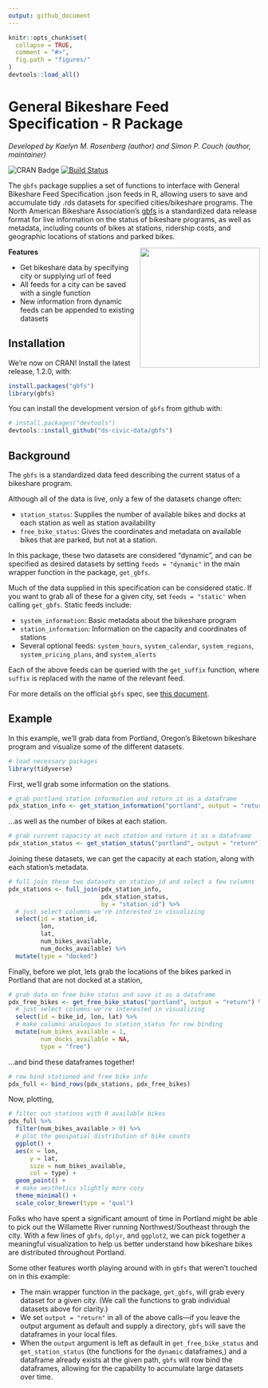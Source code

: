 ```yaml
---
output: github_document
---
```


```r
knitr::opts_chunk$set(
  collapse = TRUE,
  comment = "#>",
  fig.path = "figures/"
)
devtools::load_all()
```

# General Bikeshare Feed Specification - R Package

*Developed by Kaelyn M. Rosenberg (author) and Simon P. Couch (author, maintainer)*

![CRAN Badge](http://www.r-pkg.org/badges/version/gbfs) [![Build Status](https://travis-ci.org/ds-civic-data/gbfs.svg?branch=master)](https://travis-ci.org/ds-civic-data/gbfs)

The `gbfs` package supplies a set of functions to interface with General
Bikeshare Feed Specification .json feeds in R, allowing users to save
and accumulate tidy .rds datasets for specified cities/bikeshare programs.
The North American Bikeshare Association's [gbfs](https://github.com/NABSA/gbfs)
is a standardized data release format for live information on the status
of bikeshare programs, as well as metadata, including counts of bikes at 
stations, ridership costs, and geographic locations of stations and
parked bikes. 

<img style="float: right;" src="figures/hex.png" width="240">

__Features__

* Get bikeshare data by specifying city or supplying url of feed
* All feeds for a city can be saved with a single function
* New information from dynamic feeds can be appended to existing datasets

## Installation

We're now on CRAN! Install the latest release, 1.2.0, with:

```r
install.packages("gbfs")
library(gbfs)
```

You can install the development version of `gbfs` from github with:

```r
# install.packages("devtools")
devtools::install_github("ds-civic-data/gbfs")
```

## Background

The `gbfs` is a standardized data feed describing the current status of a
bikeshare program.   

Although all of the data is live, only a few of the datasets change often:

* `station_status`: Supplies the number of available bikes and 
docks at each station as well as station availability
* `free_bike_status`: Gives the coordinates and metadata on available
bikes that are parked, but not at a station.

In this package, these two datasets are considered "dynamic", and can be
specified as desired datasets by setting `feeds = "dynamic"` in the 
main wrapper function in the package, `get_gbfs`.

Much of the data supplied in this specification can be considered static. If you
want to grab all of these for a given city, set `feeds = "static'` when calling
`get_gbfs`. Static feeds include:

* `system_information`: Basic metadata about the bikeshare program
* `station_information`: Information on the capacity and coordinates of stations
* Several optional feeds: `system_hours`, `system_calendar`, `system_regions`,
`system_pricing_plans`, and `system_alerts`

Each of the above feeds can be queried with the `get_suffix` function, where
`suffix` is replaced with the name of the relevant feed.

For more details on the official `gbfs` spec, see 
[this document](https://github.com/NABSA/gbfs/blob/master/gbfs.md).

## Example

In this example, we'll grab data from Portland, Oregon's Biketown bikeshare
program and visualize some of the different datasets.

```r
# load necessary packages
library(tidyverse)
```


First, we'll grab some information on the stations.

```r
# grab portland station information and return it as a dataframe
pdx_station_info <- get_station_information("portland", output = "return")
```

...as well as the number of bikes at each station.

```r
# grab current capacity at each station and return it as a dataframe
pdx_station_status <- get_station_status("portland", output = "return")
```

Joining these datasets, we can get the capacity at each station, along with each
station's metadata.

```r
# full join these two datasets on station_id and select a few columns
pdx_stations <- full_join(pdx_station_info, 
                          pdx_station_status, 
                          by = "station_id") %>%
  # just select columns we're interested in visualizing
  select(id = station_id, 
         lon, 
         lat, 
         num_bikes_available, 
         num_docks_available) %>%
  mutate(type = "docked")
```

Finally, before we plot, lets grab the locations of the bikes parked in
Portland that are not docked at a station,

```r
# grab data on free bike status and save it as a dataframe
pdx_free_bikes <- get_free_bike_status("portland", output = "return") %>%
  # just select columns we're interested in visualizing
  select(id = bike_id, lon, lat) %>%
  # make columns analogous to station_status for row binding
  mutate(num_bikes_available = 1,
         num_docks_available = NA,
         type = "free")
```

...and bind these dataframes together!

```r
# row bind stationed and free bike info
pdx_full <- bind_rows(pdx_stations, pdx_free_bikes)
```

Now, plotting,

```r
# filter out stations with 0 available bikes
pdx_full %>%
  filter(num_bikes_available > 0) %>%
  # plot the geospatial distribution of bike counts
  ggplot() + 
  aes(x = lon, 
      y = lat, 
      size = num_bikes_available, 
      col = type) +
  geom_point() +
  # make aesthetics slightly more cozy
  theme_minimal() +
  scale_color_brewer(type = "qual")
```

Folks who have spent a significant amount of time in Portland might be able to
pick out the Willamette River running Northwest/Southeast through the city.
With a few lines of `gbfs`, `dplyr`, and `ggplot2`, we can pick together a
meaningful visualization to help us better understand how bikeshare bikes
are distributed throughout Portland.

Some other features worth playing around with in `gbfs` that weren't touched
on in this example:

* The main wrapper function in the package, `get_gbfs`, will grab every
dataset for a given city. (We call the functions to grab individual datasets
above for clarity.)
* We set `output = "return"` in all of the above calls---if you leave the output
argument as default and supply a directory, `gbfs` will save the dataframes
in your local files.  
* When the `output` argument is left as default in `get_free_bike_status` and
`get_station_status` (the functions for the `dynamic` dataframes,)
and a dataframe already exists at the given path, `gbfs` will row bind the
dataframes, allowing for the capability to accumulate large datasets over time.


